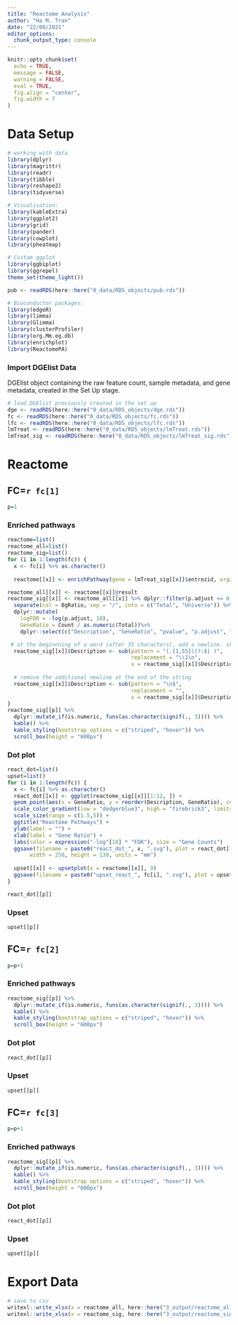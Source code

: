---
title: "Reactome Analysis"
author: "Ha M. Tran"
date: "22/08/2021"
editor_options: 
  chunk_output_type: console
---

```{r setup, include=FALSE}
knitr::opts_chunk$set(
  echo = TRUE,
  message = FALSE,
  warning = FALSE,
  eval = TRUE,
  fig.align = "center",
  fig.width = 7
)
```

# Data Setup

```{r load libraries}
# working with data
library(dplyr)
library(magrittr)
library(readr)
library(tibble)
library(reshape2)
library(tidyverse)

# Visualisation:
library(kableExtra)
library(ggplot2)
library(grid)
library(pander)
library(cowplot)
library(pheatmap)

# Custom ggplot
library(ggbiplot)
library(ggrepel)
theme_set(theme_light())

pub <- readRDS(here::here("0_data/RDS_objects/pub.rds"))

# Bioconductor packages:
library(edgeR)
library(limma)
library(Glimma)
library(clusterProfiler)
library(org.Mm.eg.db)
library(enrichplot)
library(ReactomePA)
```

### Import DGElist Data

DGElist object containing the raw feature count, sample metadata, and gene metadata, created in the Set Up stage. 

```{r importData}
# load DGElist previously created in the set up
dge <- readRDS(here::here("0_data/RDS_objects/dge.rds"))
fc <- readRDS(here::here("0_data/RDS_objects/fc.rds"))
lfc <- readRDS(here::here("0_data/RDS_objects/lfc.rds"))
lmTreat <- readRDS(here::here("0_data/RDS_objects/lmTreat.rds"))
lmTreat_sig <- readRDS(here::here("0_data/RDS_objects/lmTreat_sig.rds"))
```

# Reactome {.tabset}

## FC=`r fc[1]` {.tabset}
```{r}
p=1
```

### Enriched pathways

```{r reactome}
reactome=list()
reactome_all=list()
reactome_sig=list()
for (i in 1:length(fc)) {
  x <- fc[i] %>% as.character()
  
  reactome[[x]] <- enrichPathway(gene = lmTreat_sig[[x]]$entrezid, organism = "mouse", pvalueCutoff = 0.05, pAdjustMethod = "fdr", readable = T)

reactome_all[[x]] <- reactome[[x]]@result
reactome_sig[[x]] <- reactome_all[[x]] %>% dplyr::filter(p.adjust <= 0.05) %>% 
  separate(col = BgRatio, sep = "/", into = c("Total", "Universe")) %>%
  dplyr::mutate(
    logFDR = -log(p.adjust, 10),
    GeneRatio = Count / as.numeric(Total))%>%
    dplyr::select(c("Description", "GeneRatio", "pvalue", "p.adjust", "logFDR", "qvalue", "geneID", "Count"))

 # at the beginnning of a word (after 35 characters), add a newline. shorten the y axis for dot plot 
  reactome_sig[[x]]$Description <- sub(pattern = "(.{1,55})(?:$| )", 
                                       replacement = "\\1\n", 
                                       x = reactome_sig[[x]]$Description)
  
  # remove the additional newline at the end of the string
  reactome_sig[[x]]$Description <- sub(pattern = "\n$", 
                                       replacement = "", 
                                       x = reactome_sig[[x]]$Description)
}
reactome_sig[[p]] %>%
  dplyr::mutate_if(is.numeric, funs(as.character(signif(., 3)))) %>%
  kable() %>%
  kable_styling(bootstrap_options = c("striped", "hover")) %>%
  scroll_box(height = "600px")
```

### Dot plot

```{r dotplot}
react_dot=list()
upset=list()
for (i in 1:length(fc)) {
  x <- fc[i] %>% as.character()
  react_dot[[x]] <- ggplot(reactome_sig[[x]][1:12, ]) +
  geom_point(aes(x = GeneRatio, y = reorder(Description, GeneRatio), colour = logFDR, size = Count)) +
  scale_color_gradient(low = "dodgerblue3", high = "firebrick3", limits = c(0, NA)) +
  scale_size(range = c(1.5,5)) +
  ggtitle("Reactome Pathways") +
  ylab(label = "") +
  xlab(label = "Gene Ratio") +
  labs(color = expression("-log"[10] * "FDR"), size = "Gene Counts")
  ggsave(filename = paste0("react_dot_", x, ".svg"), plot = react_dot[[x]] + pub, path = here::here("2_plots/reactome/"), 
       width = 250, height = 130, units = "mm")
  
  upset[[x]] <- upsetplot(x = reactome[[x]], 9)
  ggsave(filename = paste0("upset_react_", fc[i], ".svg"), plot = upset[[x]], path = here::here("2_plots/reactome/"))
}

react_dot[[p]]
```

### Upset

```{r}
upset[[p]]
```

## FC=`r fc[2]` {.tabset}

```{r}
p=p+1
```

### Enriched pathways

```{r}
reactome_sig[[p]] %>%
  dplyr::mutate_if(is.numeric, funs(as.character(signif(., 3)))) %>%
  kable() %>%
  kable_styling(bootstrap_options = c("striped", "hover")) %>%
  scroll_box(height = "600px")
```

### Dot plot

```{r}
react_dot[[p]]
```

### Upset

```{r}
upset[[p]]
```



## FC=`r fc[3]` {.tabset}

```{r}
p=p+1
```

### Enriched pathways

```{r}
reactome_sig[[p]] %>%
  dplyr::mutate_if(is.numeric, funs(as.character(signif(., 3)))) %>%
  kable() %>%
  kable_styling(bootstrap_options = c("striped", "hover")) %>%
  scroll_box(height = "600px")
```

### Dot plot

```{r}
react_dot[[p]]
```

### Upset

```{r}
upset[[p]]
```

# Export Data
```{r exportData}
# save to csv
writexl::write_xlsx(x = reactome_all, here::here("3_output/reactome_all.xlsx"))
writexl::write_xlsx(x = reactome_sig, here::here("3_output/reactome_sig.xlsx"))
```
